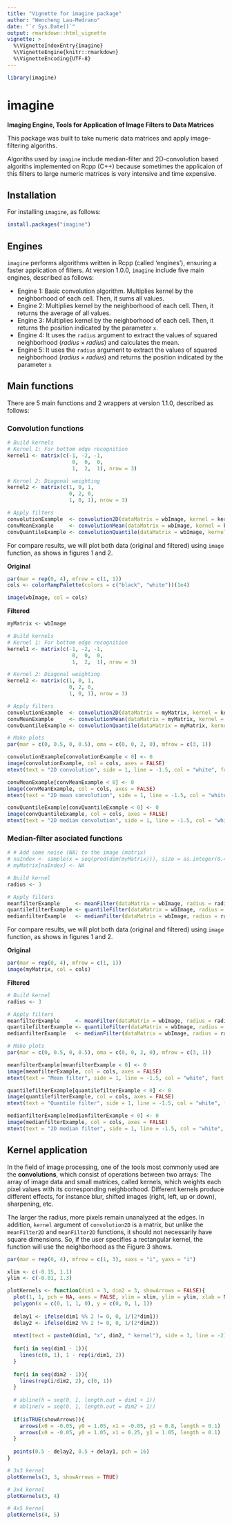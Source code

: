 ```yaml
---
title: "Vignette for imagine package"
author: "Wencheng Lau-Medrano"
date: "`r Sys.Date()`"
output: rmarkdown::html_vignette
vignette: >
  %\VignetteIndexEntry{imagine}
  %\VignetteEngine{knitr::rmarkdown}
  %\VignetteEncoding{UTF-8}
---
```


```r
library(imagine)
```

# imagine

**Imaging Engine, Tools for Application of Image Filters to Data Matrices**

This package was built to take numeric data matrices and apply image-filtering algoriths.

Algoriths used by `imagine` include median-filter and 2D-convolution based algoriths implemented on Rcpp (C++) because sometimes the applicaion of this filters to large numeric matrices is very intensive and time expensive.


## Installation

For installing `imagine`, as follows:

```r
install.packages("imagine")
```

## Engines
`imagine` performs algorithms written in Rcpp (called 'engines'), ensuring a faster application of filters. At version 1.0.0, `imagine` include five main engines, described as follows:

* Engine 1: Basic convolution algorithm. Multiplies kernel by the neighborhood of each cell. Then, it sums all values.
* Engine 2: Multiplies kernel by the neighborhood of each cell. Then, it returns the average of all values.
* Engine 3: Multiplies kernel by the neighborhood of each cell. Then, it returns the position indicated by the parameter `x`.
* Engine 4: It uses the `radius` argument to extract the values of squared neighborhood ($radius \times radius$) and calculates the mean.
* Engine 5: It uses the `radius` argument to extract the values of squared neighborhood ($radius \times radius$) and returns the position indicated by the parameter `x`

## Main functions

There are 5 main functions and 2 wrappers at version 1.1.0, described as follows:

### Convolution functions
```r
# Build kernels
# Kernel 1: For bottom edge recognition
kernel1 <- matrix(c(-1, -2, -1,
                     0,  0,  0,
                     1,  2,  1), nrow = 3)

# Kernel 2: Diagonal weighting
kernel2 <- matrix(c(1, 0, 1,
                    0, 2, 0,
                    1, 0, 1), nrow = 3)

# Apply filters
convolutionExample  <- convolution2D(dataMatrix = wbImage, kernel = kernel1)
convMeanExample     <- convolutionMean(dataMatrix = wbImage, kernel = kernel2)
convQuantileExample <- convolutionQuantile(dataMatrix = wbImage, kernel = kernel2, x = 0.7)

```

For compare results, we will plot both data (original and filtered) using `image` function, as shows in figures 1 and 2.

**Original**

```r
par(mar = rep(0, 4), mfrow = c(1, 1))
cols <- colorRampPalette(colors = c("black", "white"))(1e4)

image(wbImage, col = cols)
```


**Filtered**

```r

myMatrix <- wbImage

# Build kernels
# Kernel 1: For bottom edge recognition
kernel1 <- matrix(c(-1, -2, -1,
                     0,  0,  0,
                     1,  2,  1), nrow = 3)

# Kernel 2: Diagonal weighting
kernel2 <- matrix(c(1, 0, 1,
                    0, 2, 0,
                    1, 0, 1), nrow = 3)

# Apply filters
convolutionExample  <- convolution2D(dataMatrix = myMatrix, kernel = kernel1)
convMeanExample     <- convolutionMean(dataMatrix = myMatrix, kernel = kernel2)
convQuantileExample <- convolutionQuantile(dataMatrix = myMatrix, kernel = kernel2, x = 0.7)

# Make plots
par(mar = c(0, 0.5, 0, 0.5), oma = c(0, 0, 2, 0), mfrow = c(3, 1))

convolutionExample[convolutionExample < 0] <- 0
image(convolutionExample, col = cols, axes = FALSE)
mtext(text = "2D convolution", side = 1, line = -1.5, col = "white", font = 2, adj = 0.99)

convMeanExample[convMeanExample < 0] <- 0
image(convMeanExample, col = cols, axes = FALSE)
mtext(text = "2D mean convolution", side = 1, line = -1.5, col = "white", font = 2, adj = 0.99)

convQuantileExample[convQuantileExample < 0] <- 0
image(convQuantileExample, col = cols, axes = FALSE)
mtext(text = "2D median convolution", side = 1, line = -1.5, col = "white", font = 2, adj = 0.99)
```


### Median-filter asociated functions
```r
# # Add some noise (NA) to the image (matrix)
# naIndex <- sample(x = seq(prod(dim(myMatrix))), size = as.integer(0.4*prod(dim(myMatrix))), replace = FALSE)
# myMatrix[naIndex] <- NA

# Build kernel
radius <- 3

# Apply filters
meanfilterExample     <- meanFilter(dataMatrix = wbImage, radius = radius)
quantilefilterExample <- quantileFilter(dataMatrix = wbImage, radius = radius, x = 0.1)
medianfilterExample   <- medianFilter(dataMatrix = wbImage, radius = radius)

```

For compare results, we will plot both data (original and filtered) using `image` function, as shows in figures 1 and 2.

**Original**

```r
par(mar = rep(0, 4), mfrow = c(1, 1))
image(myMatrix, col = cols)
```


**Filtered**

```r
# Build kernel
radius <- 3

# Apply filters
meanfilterExample     <- meanFilter(dataMatrix = wbImage, radius = radius)
quantilefilterExample <- quantileFilter(dataMatrix = wbImage, radius = radius, x = 0.1)
medianfilterExample   <- medianFilter(dataMatrix = wbImage, radius = radius)

# Make plots
par(mar = c(0, 0.5, 0, 0.5), oma = c(0, 0, 2, 0), mfrow = c(3, 1))

meanfilterExample[meanfilterExample < 0] <- 0
image(meanfilterExample, col = cols, axes = FALSE)
mtext(text = "Mean filter", side = 1, line = -1.5, col = "white", font = 2, adj = 0.99)

quantilefilterExample[quantilefilterExample < 0] <- 0
image(quantilefilterExample, col = cols, axes = FALSE)
mtext(text = "Quantile filter", side = 1, line = -1.5, col = "white", font = 2, adj = 0.99)

medianfilterExample[medianfilterExample < 0] <- 0
image(medianfilterExample, col = cols, axes = FALSE)
mtext(text = "2D median filter", side = 1, line = -1.5, col = "white", font = 2, adj = 0.99)
```

## Kernel application

In the field of image processing, one of the tools most commonly used are the **convolutions**, which consist of operations between two arrays: The array of image data and small matrices, called kernels, which weights each pixel values with its corresponding neighborhood. Different kernels produce different effects, for instance blur, shifted images (right, left, up or down), sharpening, etc.

The larger the radius, more pixels remain unanalyzed at the edges. In addition, `kernel` argument of `convolution2D` is a matrix, but unlike the `meanFilter2D` and `meanFilter2D` functions, it should not necessarily have square dimensions. So, if the user specifies a rectangular kernel, the function will use the neighborhood as the Figure 3 shows. 

```r
par(mar = rep(0, 4), mfrow = c(1, 3), xaxs = "i", yaxs = "i")

xlim <- c(-0.15, 1.1)
ylim <- c(-0.01, 1.3)

plotKernels <- function(dim1 = 3, dim2 = 3, showArrows = FALSE){
  plot(1, 1, pch = NA, axes = FALSE, xlim = xlim, ylim = ylim, xlab = NA, ylab = NA)
  polygon(x = c(0, 1, 1, 0), y = c(0, 0, 1, 1))
  
  delay1 <- ifelse(dim1 %% 2 != 0, 0, 1/(2*dim1))
  delay2 <- ifelse(dim2 %% 2 != 0, 0, 1/(2*dim2))
  
  mtext(text = paste0(dim1, "x", dim2, " kernel"), side = 3, line = -2)
  
  for(i in seq(dim1 - 1)){
    lines(c(0, 1), 1 - rep(i/dim1, 2))
  }
  
  for(i in seq(dim2 - 1)){
    lines(rep(i/dim2, 2), c(0, 1))
  }
  
  # abline(h = seq(0, 1, length.out = dim1 + 1))
  # abline(v = seq(0, 1, length.out = dim2 + 1))
  
  if(isTRUE(showArrows)){
    arrows(x0 = -0.05, y0 = 1.05, x1 = -0.05, y1 = 0.8, length = 0.1)
    arrows(x0 = -0.05, y0 = 1.05, x1 = 0.25, y1 = 1.05, length = 0.1)
  }
  
  points(0.5 - delay2, 0.5 + delay1, pch = 16)
}

# 3x3 kernel
plotKernels(3, 3, showArrows = TRUE)

# 3x4 kernel
plotKernels(3, 4)

# 4x5 kernel
plotKernels(4, 5)
```



